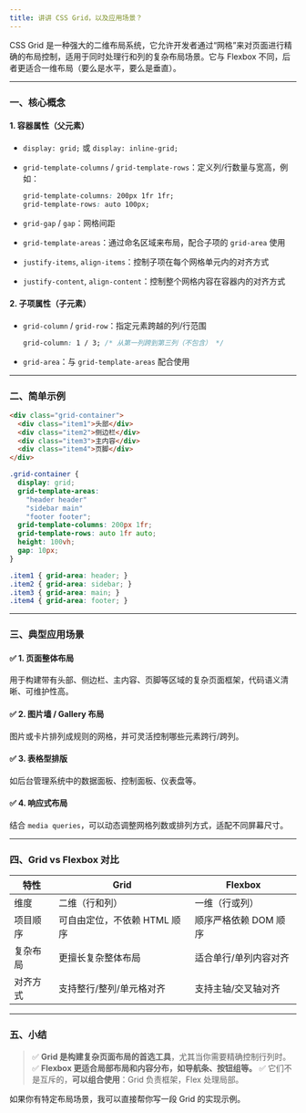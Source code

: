 ```yaml
---
title: 讲讲 CSS Grid，以及应用场景？
---
```


CSS Grid 是一种强大的二维布局系统，它允许开发者通过“网格”来对页面进行精确的布局控制，适用于同时处理行和列的复杂布局场景。它与 Flexbox 不同，后者更适合一维布局（要么是水平，要么是垂直）。

---

### 一、核心概念

#### 1. **容器属性（父元素）**

* `display: grid;` 或 `display: inline-grid;`
* `grid-template-columns` / `grid-template-rows`：定义列/行数量与宽高，例如：

  ```css
  grid-template-columns: 200px 1fr 1fr;
  grid-template-rows: auto 100px;
  ```
* `grid-gap` / `gap`：网格间距
* `grid-template-areas`：通过命名区域来布局，配合子项的 `grid-area` 使用
* `justify-items`, `align-items`：控制子项在每个网格单元内的对齐方式
* `justify-content`, `align-content`：控制整个网格内容在容器内的对齐方式

#### 2. **子项属性（子元素）**

* `grid-column` / `grid-row`：指定元素跨越的列/行范围

  ```css
  grid-column: 1 / 3; /* 从第一列跨到第三列（不包含） */
  ```
* `grid-area`：与 `grid-template-areas` 配合使用

---

### 二、简单示例

```html
<div class="grid-container">
  <div class="item1">头部</div>
  <div class="item2">侧边栏</div>
  <div class="item3">主内容</div>
  <div class="item4">页脚</div>
</div>
```

```css
.grid-container {
  display: grid;
  grid-template-areas:
    "header header"
    "sidebar main"
    "footer footer";
  grid-template-columns: 200px 1fr;
  grid-template-rows: auto 1fr auto;
  height: 100vh;
  gap: 10px;
}

.item1 { grid-area: header; }
.item2 { grid-area: sidebar; }
.item3 { grid-area: main; }
.item4 { grid-area: footer; }
```

---

### 三、典型应用场景

#### ✅ **1. 页面整体布局**

用于构建带有头部、侧边栏、主内容、页脚等区域的复杂页面框架，代码语义清晰、可维护性高。

#### ✅ **2. 图片墙 / Gallery 布局**

图片或卡片排列成规则的网格，并可灵活控制哪些元素跨行/跨列。

#### ✅ **3. 表格型排版**

如后台管理系统中的数据面板、控制面板、仪表盘等。

#### ✅ **4. 响应式布局**

结合 `media queries`，可以动态调整网格列数或排列方式，适配不同屏幕尺寸。

---

### 四、Grid vs Flexbox 对比

| 特性   | Grid              | Flexbox       |
| ---- | ----------------- | ------------- |
| 维度   | 二维（行和列）           | 一维（行或列）       |
| 项目顺序 | 可自由定位，不依赖 HTML 顺序 | 顺序严格依赖 DOM 顺序 |
| 复杂布局 | 更擅长复杂整体布局         | 适合单行/单列内容对齐   |
| 对齐方式 | 支持整行/整列/单元格对齐     | 支持主轴/交叉轴对齐    |

---

### 五、小结

> ✅ **Grid 是构建复杂页面布局的首选工具**，尤其当你需要精确控制行列时。
> ✅ **Flexbox 更适合局部布局和内容分布，如导航条、按钮组等。**
> ✅ 它们不是互斥的，**可以组合使用**：Grid 负责框架，Flex 处理局部。

如果你有特定布局场景，我可以直接帮你写一段 Grid 的实现示例。
